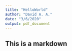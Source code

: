 ```yaml
---
title: "HelloWorld"
author: "David A. A."
date: "3/6/2020"
output: pdf_document
---
```


## This is a markdown